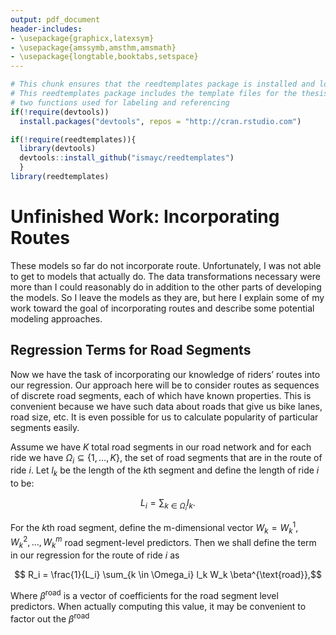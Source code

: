 ```yaml
---
output: pdf_document
header-includes:
- \usepackage{graphicx,latexsym}
- \usepackage{amssymb,amsthm,amsmath}
- \usepackage{longtable,booktabs,setspace}
---
```


<!--
You can delete the header-includes (lines 3-6 above) if you like and also the chunk below since it is loaded in the skeleton.Rmd file.  They are included so that chap3.Rmd will compile by itself when you hit Knit PDF.
-->

```r
# This chunk ensures that the reedtemplates package is installed and loaded
# This reedtemplates package includes the template files for the thesis and also
# two functions used for labeling and referencing
if(!require(devtools))
  install.packages("devtools", repos = "http://cran.rstudio.com")

if(!require(reedtemplates)){
  library(devtools)
  devtools::install_github("ismayc/reedtemplates")
  }
library(reedtemplates)
```


# Unfinished Work: Incorporating Routes

These models so far do not incorporate route. Unfortunately, I was not able to
get to models that actually do. The data transformations necessary were more than
I could reasonably do in addition to the other parts of developing the models. So
I leave the models as they are, but here I explain some of my work toward the
goal of incorporating routes and describe some potential modeling approaches.

## Regression Terms for Road Segments

Now we have the task of incorporating our knowledge of riders' routes into our
regression. Our approach here will be to consider routes as sequences of
discrete road segments, each of which have known properties. This is convenient
because we have such data about roads that give us bike lanes, road size, etc.
It is even possible for us to calculate popularity of particular segments easily.

Assume we have $K$ total road segments in our road network and for each ride we
have $\Omega_i \subseteq \{1, \ldots, K\}$, the set of road segments that are in
the route of ride $i$. Let $l_k$ be the length of the $k$th segment and define
the length of ride $i$ to be:

$$ L_i = \sum_{k \in \Omega_i} l_k.$$

For the $k$th road segment, define the m-dimensional vector
$W_k = W_k^1, W_k^2, \ldots, W_k^m$ road segment-level predictors.
Then we shall define the term in our regression for the route of ride $i$ as

$$ R_i = \frac{1}{L_i} \sum_{k \in \Omega_i} l_k W_k \beta^{\text{road}},$$

Where $\beta^{\text{road}}$ is a vector of coefficients for the road segment
level predictors. When actually computing this value, it may be convenient to 
factor out the $\beta^{\text{road}}$

